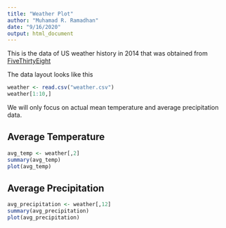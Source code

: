 ---
title: "Weather Plot"
author: "Muhamad R. Ramadhan"
date: "9/16/2020"
output: html_document
---

This is the data of US weather history in 2014 that was obtained from [FiveThirtyEight](https://github.com/fivethirtyeight/data/blob/master/us-weather-history/KCLT.csv)

The data layout looks like this

```{r weather}
weather <- read.csv("weather.csv")
weather[1:10,]
```

We will only focus on actual mean temperature and average precipitation data.

## Average Temperature

```{r avg_temp}
avg_temp <- weather[,2]
summary(avg_temp)
plot(avg_temp)
```

## Average Precipitation

```{r avg_precipitation}
avg_precipitation <- weather[,12]
summary(avg_precipitation)
plot(avg_precipitation)
```

